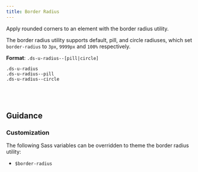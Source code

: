 ```yaml
---
title: Border Radius
---
```


Apply rounded corners to an element with the border radius utility.

The border radius utility supports default, pill, and circle radiuses, which set `border-radius` to `3px`, `9999px` and `100%` respectively.

**Format**: `.ds-u-radius--[pill|circle]`

<EmbeddedExample>
    <section>
        <article class="ds-u-margin-top--2">
            <code class="ds-u-margin-bottom--1">.ds-u-radius</code>
            <div class="ds-u-radius ds-u-fill--primary-alt ds-u-padding--2" style="width: 100px"></div>
        </article>
        <article class="ds-u-margin-top--2">
            <code class="ds-u-margin-bottom--1">.ds-u-radius--pill</code>
            <div
            class="ds-u-radius--pill ds-u-fill--primary-alt ds-u-padding--2"
            style="width: 100px"
            ></div>
        </article>
        <article class="ds-u-margin-top--2">
            <code class="ds-u-margin-bottom--1">.ds-u-radius--circle</code>
            <div class="ds-u-radius--circle ds-u-fill--primary-alt" style="width: 50px; height: 50px"></div>
        </article>
    </section>
</EmbeddedExample>

## Guidance

### Customization

The following Sass variables can be overridden to theme the border radius utility:

- `$border-radius`

